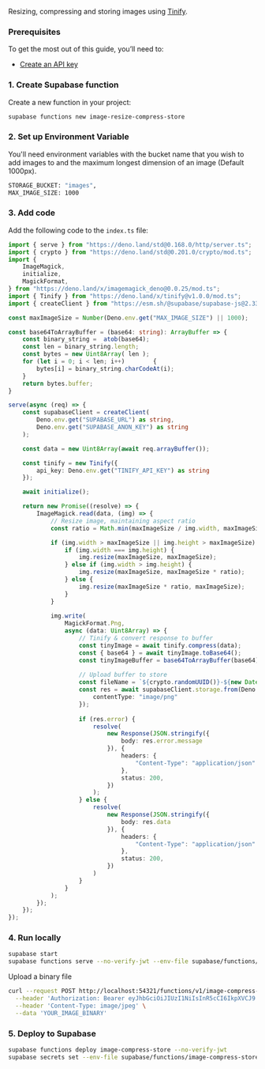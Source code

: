 

Resizing, compressing and storing images using [Tinify](https://tinypng.com).

### Prerequisites

To get the most out of this guide, you’ll need to:

- [Create an API key](https://tinypng.com/developers)

### 1. Create Supabase function

Create a new function in your project:

```bash
supabase functions new image-resize-compress-store
```

### 2. Set up Environment Variable

You'll need environment variables with the bucket name that you wish to add images to and the maximum longest dimension of an image (Default 1000px).

```bash
STORAGE_BUCKET: "images",
MAX_IMAGE_SIZE: 1000
```
### 3. Add code

Add the following code to the `index.ts` file:

```ts index.ts
import { serve } from "https://deno.land/std@0.168.0/http/server.ts";
import { crypto } from "https://deno.land/std@0.201.0/crypto/mod.ts";
import {
	ImageMagick,
	initialize,
	MagickFormat,
} from "https://deno.land/x/imagemagick_deno@0.0.25/mod.ts";
import { Tinify } from "https://deno.land/x/tinify@v1.0.0/mod.ts";
import { createClient } from "https://esm.sh/@supabase/supabase-js@2.33.2";

const maxImageSize = Number(Deno.env.get("MAX_IMAGE_SIZE") || 1000);

const base64ToArrayBuffer = (base64: string): ArrayBuffer => {
	const binary_string =  atob(base64);
	const len = binary_string.length;
	const bytes = new Uint8Array( len );
	for (let i = 0; i < len; i++)        {
		bytes[i] = binary_string.charCodeAt(i);
	}
	return bytes.buffer;
}

serve(async (req) => {
	const supabaseClient = createClient(
		Deno.env.get("SUPABASE_URL") as string,
		Deno.env.get("SUPABASE_ANON_KEY") as string
	);

	const data = new Uint8Array(await req.arrayBuffer());

	const tinify = new Tinify({
		api_key: Deno.env.get("TINIFY_API_KEY") as string
	});

	await initialize();

	return new Promise((resolve) => {
		ImageMagick.read(data, (img) => {
			// Resize image, maintaining aspect ratio
			const ratio = Math.min(maxImageSize / img.width, maxImageSize / img.height);

			if (img.width > maxImageSize || img.height > maxImageSize) {
				if (img.width === img.height) {
					img.resize(maxImageSize, maxImageSize);
				} else if (img.width > img.height) {
					img.resize(maxImageSize, maxImageSize * ratio);
				} else {
					img.resize(maxImageSize * ratio, maxImageSize);
				}
			}
	
			img.write(
				MagickFormat.Png,
				async (data: Uint8Array) => {
					// Tinify & convert response to buffer
					const tinyImage = await tinify.compress(data);
					const { base64 } = await tinyImage.toBase64();
					const tinyImageBuffer = base64ToArrayBuffer(base64);
	
					// Upload buffer to store
					const fileName = `${crypto.randomUUID()}-${new Date().getTime()}.png`;
					const res = await supabaseClient.storage.from(Deno.env.get("STORAGE_BUCKET")).upload(fileName, tinyImageBuffer, {
						contentType: "image/png"
					});
	
					if (res.error) {
						resolve(
							new Response(JSON.stringify({
								body: res.error.message
							}), {
								headers: {
									"Content-Type": "application/json"
								},
								status: 200,
							})
						);
					} else {
						resolve(
							new Response(JSON.stringify({
								body: res.data
							}), {
								headers: {
									"Content-Type": "application/json"
								},
								status: 200,
							})
						)
					}
				}
			);
		});
	});
});
```

### 4. Run locally

```bash
supabase start
supabase functions serve --no-verify-jwt --env-file supabase/functions/image-resize-compress-store/.env
```

Upload a binary file

```bash
curl --request POST http://localhost:54321/functions/v1/image-compress-store \
  --header 'Authorization: Bearer eyJhbGciOiJIUzI1NiIsInR5cCI6IkpXVCJ9.eyJpc3MiOiJzdXBhYmFzZS1kZW1vIiwicm9sZSI6ImFub24ifQ.625_WdcF3KHqz5amU0x2X5WWHP-OEs_4qj0ssLNHzTs' \
  --header 'Content-Type: image/jpeg' \
  --data 'YOUR_IMAGE_BINARY'
```

### 5. Deploy to Supabase

```bash
supabase functions deploy image-compress-store --no-verify-jwt
supabase secrets set --env-file supabase/functions/image-compress-store/.env
```


